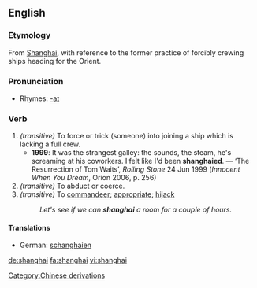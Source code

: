 {{see|Shanghai}}
==English==
===Etymology===
From [[w:Shanghai|Shanghai]], with reference to the former practice of forcibly crewing ships heading for the Orient.

===Pronunciation===
{{IPA|/ˈʃeiŋhai/}}
*Rhymes: [[Rhymes:English:-aɪ|-aɪ]]

===Verb===
{{en-verb}}

# ''(transitive)'' To force or trick (someone) into joining a ship which is lacking a full crew.
#*'''1999''': It was the strangest galley: the sounds, the steam, he's screaming at his coworkers.  I felt like I'd been '''shanghaied'''. — ‘The Resurrection of Tom Waits’, ''Rolling Stone'' 24 Jun 1999 (''Innocent When You Dream'', Orion 2006, p. 256)
# ''(transitive)'' To abduct or coerce. 
# ''(transitive)'' To [[commandeer]]; [[appropriate]]; [[hijack]]
#:''Let's see if we can '''shanghai''' a room for a couple of hours.''

====Translations====
{{trans-top|To force or trick into joining a ship}}
*German: [[schanghaien]]
{{trans-mid}}
{{trans-bottom}}

[[Category:Chinese derivations]]

[[de:shanghai]]
[[fa:shanghai]]
[[vi:shanghai]]